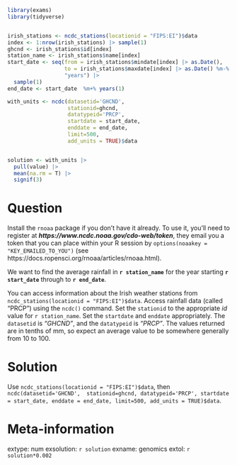 ```r
library(exams)
library(tidyverse)


irish_stations <- ncdc_stations(locationid = "FIPS:EI")$data
index <- 1:nrow(irish_stations) |> sample(1)
ghcnd <- irish_stations$id[index]
station_name <- irish_stations$name[index]
start_date <- seq(from = irish_stations$mindate[index] |> as.Date(), 
                  to = irish_stations$maxdate[index] |> as.Date() %m-% years(1),
                  "years") |> 
  sample(1)
end_date <- start_date  %m+% years(1)

with_units <- ncdc(datasetid='GHCND', 
                   stationid=ghcnd, 
                   datatypeid='PRCP', 
                   startdate = start_date, 
                   enddate = end_date, 
                   limit=500, 
                   add_units = TRUE)$data


solution <- with_units |> 
  pull(value) |> 
  mean(na.rm = T) |> 
  signif(3)
```


Question
========
Install the `rnoaa` package if you don't have it already. To use it, you'll need to register at __*https://www.ncdc.noaa.gov/cdo-web/token*__, they email you a token that you can place within your R session by `options(noaakey = "KEY_EMAILED_TO_YOU")` (see https://docs.ropensci.org/rnoaa/articles/rnoaa.html). 

We want to find the average rainfall in __`r station_name`__ for the year starting __`r start_date`__ through to __`r end_date`__.  

You can access information about the Irish weather stations from `ncdc_stations(locationid = "FIPS:EI")$data`. Access rainfall data (called "PRCP") using the `ncdc()` command. Set the `stationid` to the appropriate _id_ value for `r station_name`. Set the `startdate` and `enddate` appropriately. The `datasetid` is _"GHCND"_, and the `datatypeid` is _"PRCP"_. The values returned are in tenths of mm, so expect an average value to be somewhere generally from 10 to 100. 


Solution
========
Use `ncdc_stations(locationid = "FIPS:EI")$data`, then `ncdc(datasetid='GHCND',  stationid=ghcnd, datatypeid='PRCP', startdate = start_date, enddate = end_date, limit=500, add_units = TRUE)$data`.



Meta-information
================
extype: num
exsolution: `r solution`
exname: genomics
extol: `r solution*0.002`
